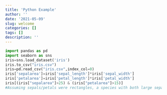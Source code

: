 ```yaml
---
title: 'Python Example'
author: ''
date: '2021-05-09'
slug: welcome
categories: []
tags: []
description: ''
---
```


```python
import pandas as pd
import seaborn as sns
iris=sns.load_dataset('iris')
iris.to_csv("iris.csv")
iris=pd.read_csv("iris.csv",index_col=0)
iris['sepalarea']=iris['sepal_length']*iris['sepal_width']
iris['petalarea']=iris['petal_length']*iris['petal_width']
iris[(iris["sepalarea"]>25) & (iris["petalarea"]>15)] 
#Assuming sepals/petals were rectangles, a species with both large sepal and petal area was virginica.
```

